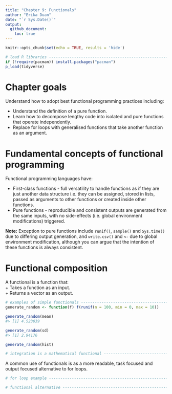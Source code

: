 ```yaml
---
title: "Chapter 9: Functionals"  
author: "Erika Duan"
date: "`r Sys.Date()`"
output: 
  github_document:
    toc: true
---  
```


```r
knitr::opts_chunk$set(echo = TRUE, results = 'hide')
```

```r
# load R libraries -------------------------------------------------------------   
if (!require(pacman)) install.packages("pacman")
p_load(tidyverse)  
```


# Chapter goals   

Understand how to adopt best functional programming practices including:  

+ Understand the definition of a pure function.  
+ Learn how to decompose lengthy code into isolated and pure functions that operate independently.  
+ Replace for loops with generalised functions that take another function as an argument. 


# Fundamental concepts of functional programming       

Functional programming languages have:  

+ First-class functions - full versatility to handle functions as if they are just another data structure i.e. they can be assigned, stored in lists, passed as arguments to other functions or created inside other functions.     
+ Pure functions - reproducible and consistent outputs are generated from the same inputs, with no side-effects (i.e. global environment modifications) triggered.  

**Note:** Exception to pure functions include `runif()`, `sample()` and `Sys.time()` due to differing output generation, and `write.csv()` and `<-` due to global environment modification, although you can argue that the intention of these functions is always consistent.    


# Functional composition  

A functional is a function that:  
+ Takes a function as an input.    
+ Returns a vector as an output.  

```r
# examples of simple functionals -----------------------------------------------  
generate_random <- function(f) f(runif(n = 100, min = 0, max = 10)) 

generate_random(mean)
#> [1] 4.523039

generate_random(sd)
#> [1] 2.94176  

generate_random(hist)
```

```r
# integration is a mathematical functional -------------------------------------  
```

A common use of functionals is as a more readable, task focused and output focused alternative to for loops.  

```r
# for loop example -------------------------------------------------------------

# functional alternative -------------------------------------------------------
```

